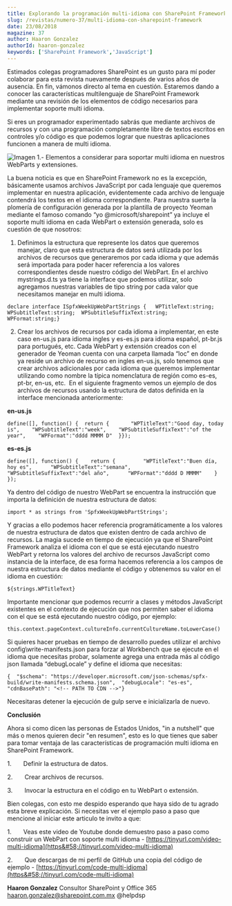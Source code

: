 ```yaml
---
title: Explorando la programación multi-idioma con SharePoint Framework
slug: /revistas/numero-37/multi-idioma-con-sharepoint-framework
date: 23/08/2018
magazine: 37
author: Haaron Gonzalez
authorId: haaron-gonzalez
keywords: ['SharePoint Framework','JavaScript']
---
```



<ArticleHeader frontmatter={props.pageContext.frontmatter} />



Estimados colegas programadores SharePoint es un gusto para mí poder colaborar para esta revista nuevamente después de varios años de ausencia. En fin, vámonos directo al tema en cuestión. Estaremos dando a conocer las características multilenguaje de SharePoint Framework mediante una revisión de los elementos de código necesarios para implementar soporte multi idioma.

Si eres un programador experimentado sabrás que mediante archivos de recursos y con una programación completamente libre de textos escritos en controles y/o código es que podemos lograr que nuestras aplicaciones funcionen a manera de multi idioma.

![Imagen 1.- Elementos a considerar para soportar multi idioma en nuestros WebParts y extensiones.](../../../images/numero37/multi-idioma-con-sharepoint-framework/image1.png)

La buena noticia es que en SharePoint Framework no es la excepción, básicamente usamos archivos JavaScript por cada lenguaje que queremos implementar en nuestra aplicación, evidentemente cada archivo de lenguaje contendrá los textos en el idioma correspondiente. Para nuestra suerte la plomería de configuración generada por la plantilla de proyecto Yeoman mediante el famoso comando “yo @microsoft/sharepoint” ya incluye el soporte multi idioma en cada WebPart o extensión generada, solo es cuestión de que nosotros:
 1. Definimos la estructura que represente los datos que queremos manejar, claro que esta estructura de datos será utilizada por los archivos de recursos que generaremos por cada idioma y que además será importada para poder hacer referencia a los valores correspondientes desde nuestro código del WebPart. En el archivo mystrings.d.ts ya tiene la interface que podemos utilizar, solo agregamos nuestras variables de tipo string por cada valor que necesitamos manejar en multi idioma.

```
declare interface ISpfxWeekUpWebPartStrings {   WPTitleText:string;  WPSubtitleText:string;  WPSubtitleSuffixText:string;  WPFormat:string;}​
```

2. Crear los archivos de recursos por cada idioma a implementar, en este caso en-us.js para idioma ingles y es-es.js para idioma español, pt-br.js para portugués, etc. Cada WebPart y extensión creados con el generador de Yeoman cuenta con una carpeta llamada “loc” en donde ya reside un archivo de recurso en ingles en-us.js, solo tenemos que crear archivos adicionales por cada idioma que queremos implementar utilizando como nombre la típica nomenclatura de región como es-es, pt-br, en-us, etc.  En el siguiente fragmento vemos un ejemplo de dos archivos de recursos usando la estructura de datos definida en la interface mencionada anteriormente:

**en-us.js**



```
define([], function() {  return {       "WPTitleText":"Good day, today is",    "WPSubtitleText":"week",    "WPSubtitleSuffixText":"of the year",    "WPFormat":"dddd MMMM D"  }});​
```

**es-es.js**

```
define([], function() {    return {         "WPTitleText":"Buen día, hoy es",      "WPSubtitleText":"semana",      "WPSubtitleSuffixText":"del año",      "WPFormat":"dddd D MMMM"    }  });​
```

Ya dentro del código de nuestro WebPart se encuentra la instrucción que importa la definición de nuestra estructura de datos:

```
import * as strings from 'SpfxWeekUpWebPartStrings';​
```

Y gracias a ello podemos hacer referencia programáticamente a los valores de nuestra estructura de datos que existen dentro de cada archivo de recursos. La magia sucede en tiempo de ejecución ya que el SharePoint Framework analiza el idioma con el que se está ejecutando nuestro WebPart y retorna los valores del archivo de recursos JavaScript como instancia de la interface, de esa forma hacemos referencia a los campos de nuestra estructura de datos mediante el código y obtenemos su valor en el idioma en cuestión:

```
${strings.WPTitleText}​
```

Importante mencionar que podemos recurrir a clases y métodos JavaScript existentes en el contexto de ejecución que nos permiten saber el idioma con el que se está ejecutando nuestro código, por ejemplo:

```
this.context.pageContext.cultureInfo.currentCultureName.toLowerCase()​
```

Si quieres hacer pruebas en tiempo de desarrollo puedes utilizar el archivo config\write-manifests.json para forzar al Workbench que se ejecute en el idioma que necesitas probar, solamente agrega una entrada más al código json llamada “debugLocale” y define el idioma que necesitas:

```
{  "$schema": "https://developer.microsoft.com/json-schemas/spfx-build/write-manifests.schema.json",  "debugLocale": "es-es",  "cdnBasePath": "<!-- PATH TO CDN -->"}​
```

Necesitaras detener la ejecución de gulp serve e inicializarla de nuevo.

**Conclusión**

Ahora si como dicen las personas de Estados Unidos, "in a nutshell" que más o menos quieren decir "en resumen", esto es lo que tienes que saber para tomar ventaja de las características de programación multi idioma en SharePoint Framework.

1.       Definir la estructura de datos.

2.       Crear archivos de recursos.

3.       Invocar la estructura en el código en tu WebPart o extensión.

Bien colegas, con esto me despido esperando que haya sido de tu agrado esta breve explicación. Si necesitas ver el ejemplo paso a paso que mencione al iniciar este articulo te invito a que:

1.       Veas este video de Youtube donde demuestro paso a paso como construir un WebPart con soporte multi idioma - [https://tinyurl.com/video-multi-idioma](https&#58;//tinyurl.com/video-multi-idioma)

2.       Que descargas de mi perfil de GitHub una copia del código de ejemplo - [https://tinyurl.com/code-multi-idioma](https&#58;//tinyurl.com/code-multi-idioma)



**Haaron Gonzalez**
 Consultor SharePoint y Office 365
 haaron.gonzalez@sharepoint.com.mx
 @helpdsp​

